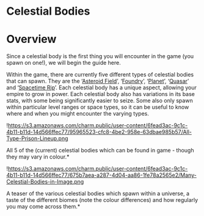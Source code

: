 # Celestial Bodies

# Overview

Since a celestial body is the first thing you will encounter in the game (you spawn on one!), we will begin the guide here.

Within the game, there are currently five different types of celestial bodies that can spawn. They are the ‘[Asteroid Field](https://www.notion.so/Asteroid-Field-ebb70f5221ab48f09d96a7edac6adee3?pvs=21)’, ‘[Foundry](https://www.notion.so/Foundry-1a8275f435fa453daefdf63541300b7a?pvs=21)’, ‘[Planet](https://www.notion.so/Planet-8c1d89c39b514255a66d15666237b50c?pvs=21)’, ‘[Quasar](https://www.notion.so/Quasar-a3f99a6dc4ae4c93af4bc0258934d24b?pvs=21)’ and ‘[Spacetime Rip](https://www.notion.so/Spacetime-Rip-dbd0ffe1cb1844988c87407262a33d19?pvs=21)’. Each celestial body has a unique aspect, allowing your empire to grow in power. Each celestial body also has variations in its base stats, with some being significantly easier to seize. Some also only spawn within particular level ranges or space types, so it can be useful to know where and when you might encounter the varying types.

!https://s3.amazonaws.com/charm.public/user-content/6fead3ac-9c1c-4b11-b11d-14d566ffec77/95965523-cfc8-4be2-958e-63dbae985b57/All-Type-Prison-Lineup.png

All 5 of the (current) celestial bodies which can be found in game - though they may vary in colour.*

!https://s3.amazonaws.com/charm.public/user-content/6fead3ac-9c1c-4b11-b11d-14d566ffec77/675b7aea-a287-4d04-aa86-1fe78a2565e2/Many-Celestial-Bodies-in-Image.png

A teaser of the various celestial bodies which spawn within a universe, a taste of the different biomes (note the colour differences) and how regularly you may come across them.*